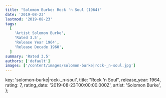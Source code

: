 ```yaml
---
title: "Solomon Burke: Rock 'n Soul (1964)"
date: '2019-08-23'
lastmod: '2019-08-23'
tags:
  [
    'Artist Solomon Burke',
    'Rated 3.5',
    'Release Year 1964',
    'Release Decade 1960',
  ]
summary: 'Rated 3.5'
authors: ['default']
images: ['/content/images/solomon-burke|rock-_n-soul.jpg']
---
```


  key: 'solomon-burke|rock-_n-soul',
  title: "Rock 'n Soul",
  release_year: 1964,
  rating: 7,
  rating_date: '2019-08-23T00:00:00.000Z',
  artist: 'Solomon Burke',
};

<MusicRating data={data} />
